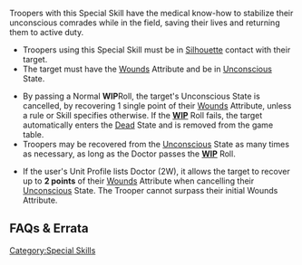 {{section-special-skills}}


Troopers with this Special Skill have the medical know-how to stabilize their unconscious comrades while in the field, saving their lives and returning them to active duty. 

{{skillbox |green| DOCTOR | SHORT SKILL }}
{{skill-labels | Optional}}
{{requirements}}
* Troopers using this Special Skill must be in [[Silhouette]] contact with their target. 
* The target must have the [[Wounds]] Attribute and be in [[Unconscious]] State.
{{effects}}
* By passing a Normal '''WIP '''Roll, the target's Unconscious State is cancelled, by recovering 1 single point of their [[Wounds]] Attribute, unless a rule or Skill specifies otherwise. If the '''[[WIP]]''' Roll fails, the target automatically enters the [[Dead]] State and is removed from the game table. 
* Troopers may be recovered from the [[Unconscious]] State as many times as necessary, as long as the Doctor passes the '''[[WIP]]''' Roll. 
{{n4list}}
* If the user's Unit Profile lists Doctor (2W), it allows the target to recover up to '''2 points''' of their [[Wounds]] Attribute when cancelling their [[Unconscious]] State. The Trooper cannot surpass their initial Wounds Attribute. 
{{n4end}}


== FAQs & Errata ==

{{faqbox |
type = faq |
title = N4 FAQ |
version = 1.3, Nov 2022 |
q = Q: What happens if a Trooper loses and gains points of W/STR or has States inflicted and cancelled simultaneously? For example, if an Engineer cancels a Trooper's IMM-A State at the same time as the Trooper is hit by a Riotstopper. |
a = A: Apply the positive effect to the Trooper first. Then apply the negative effect. For example, make the Engineer's WIP Roll to cancel the Trooper's IMM-A State, then make the PH-6 Saving Roll against the Riotstopper's PARA ammunition. This can result in the original IMM-A State being cancelled and a new State being inflicted. |
related = [[Doctor]], [[Dodge]], [[Engineer]], [[GizmoKit]], [[MediKit]], [[Protheion]], [[Reset]] }}






[[Category:Special Skills]]